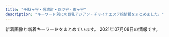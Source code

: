 ```yaml
---
title: "千駄ヶ谷・信濃町・四ツ谷・市ヶ谷"
description: "キーワード別にの巨乳アジアン・チャイナエステ嬢情報をまとめました。"
---
```


新着画像と新着キーワードをまとめています。
2021年07月08日の情報です。

<DmmAffiliateIns />
<KeywordTable
  shops={
    [
    {
        "keywords": {
            "C": 14
        },
        "name": "\u30b9\u30de\u30a4\u30eb",
        "url": "http://e-yotsuya.net/",
        "img_links": [
            "http://e-yotsuya.net/images/top.jpg",
            "http://e-yotsuya.net/images/baner2.jpg",
            "http://e-yotsuya.net/images/news-tit1.jpg",
            "http://e-yotsuya.net/images/top2.png",
            "http://e-yotsuya.net/images/g9.jpg",
            "http://e-yotsuya.net/images/mobile.png",
            "http://e-yotsuya.net/images/baner.jpg",
            "http://e-yotsuya.net/images/g2.jpg",
            "http://e-yotsuya.net/images/g4.jpg",
            "http://e-yotsuya.net/images/g7.jpg",
            "http://e-yotsuya.net/images/news-tit.png",
            "http://e-yotsuya.net/images/g8.jpg",
            "http://e-yotsuya.net/images/tite-staff1.jpg",
            "http://e-yotsuya.net/images/tite-staff.jpg",
            "http://e-yotsuya.net/images/g5.jpg",
            "http://e-yotsuya.net/images/g1.jpg",
            "http://e-yotsuya.net/images/room.jpg",
            "http://e-yotsuya.net/images/g6.jpg",
            "http://e-yotsuya.net/images/g3.jpg"
        ],
        "station": "JR\u56db\u30c4\u8c37\u99c5\u8d64\u5742\u53e3"
    },
    {
        "station": "\u56db\u8c37\u4e09\u4e01\u76ee\u99c52\u756a",
        "name": "\u767e\u5408",
        "url": "http://lakulaku.info/",
        "keywords": {},
        "img_links": [
            "http://lakulaku.info/images/top.jpg",
            "http://lakulaku.info/images/staff/ai-a.jpg",
            "http://lakulaku.info/images/staff/yumi.jpg",
            "http://lakulaku.info/images/titestaff.png",
            "http://lakulaku.info/images/staff/momo.jpg",
            "http://lakulaku.info/images/newtit.png",
            "http://lakulaku.info/img/5-4.jpg",
            "http://lakulaku.info/img/5-1.jpg",
            "http://lakulaku.info/images/staff/5-4.jpg",
            "http://lakulaku.info/images/staff/ai.jpg",
            "http://lakulaku.info/images/staff/5-1.jpg",
            "http://lakulaku.info/img/5-5.jpg",
            "http://lakulaku.info/images/staff/rina.jpg",
            "http://lakulaku.info/images/staff/nena.jpg",
            "http://lakulaku.info/img/s06.jpg",
            "http://lakulaku.info/img/5-2.jpg",
            "http://lakulaku.info/images/staff/5-3.jpg",
            "http://lakulaku.info/images/staff/sizuka.jpg",
            "http://lakulaku.info/images/staff/5-2.jpg",
            "http://lakulaku.info/swf/baner.jpg",
            "http://lakulaku.info/img/5-3.jpg",
            "http://lakulaku.info/images/mobile.png",
            "http://lakulaku.info/images/staff/s06.jpg",
            "http://lakulaku.info/images/staff/5-5.jpg",
            "http://lakulaku.info/images/staff/mari.jpg",
            "http://lakulaku.info/img/rina.jpg"
        ]
    },
    {
        "name": "\u5149\u540d",
        "img_links": [
            "http://aqua.jpn.cm/images/3.jpg",
            "http://aqua.jpn.cm/photos/sites/16/2021/03/2021032308500758.jpg",
            "http://aqua.jpn.cm/photos/sites/16/2021/01/2021011401054262.jpg",
            "http://aqua.jpn.cm/photos/sites/16/2018/01/2018011007031662.jpg",
            "http://aqua.jpn.cm/photos/sites/16/2020/12/2020120208263886.jpg",
            "http://aqua.jpn.cm/images/room4.jpg",
            "http://aqua.jpn.cm/images/2.jpg",
            "http://aqua.jpn.cm/images/1.jpg",
            "http://aqua.jpn.cm/photos/sites/16/2018/01/2018011007031899.jpg",
            "http://aqua.jpn.cm/images/mobile.jpg",
            "http://aqua.jpn.cm/images/room5.jpg",
            "http://aqua.jpn.cm/photos/sites/16/2018/01/2018013112184869.jpg",
            "http://aqua.jpn.cm/photos/sites/16/2019/02/2019020108033676.jpg",
            "http://aqua.jpn.cm/images/top.png",
            "http://aqua.jpn.cm/images/room2.jpg",
            "http://aqua.jpn.cm/images/room3.jpg",
            "http://aqua.jpn.cm/photos/sites/16/2018/05/2018052105590585.jpg",
            "http://aqua.jpn.cm/photos/sites/16/2021/03/2021031006535594.jpg",
            "http://aqua.jpn.cm/images/room1.jpg",
            "http://aqua.jpn.cm/photos/sites/16/2020/09/2020091507031094.jpg",
            "http://aqua.jpn.cm/images/s_pick.png",
            "http://aqua.jpn.cm/images/s_news.jpg",
            "http://aqua.jpn.cm/photos/sites/16/2020/03/2020030507254950.jpg",
            "http://aqua.jpn.cm/photos/sites/16/2020/04/2020040301184076.jpg",
            "http://aqua.jpn.cm/photos/sites/16/2021/03/2021030106235633.jpg",
            "http://aqua.jpn.cm/images/line.jpg",
            "http://aqua.jpn.cm/photos/sites/16/2020/10/2020100906522289.jpg",
            "http://aqua.jpn.cm/images/s_staff.png",
            "http://aqua.jpn.cm/photos/sites/16/2021/03/2021032308500056.jpg",
            "http://aqua.jpn.cm/photos/sites/16/2020/10/2020100508293240.jpg",
            "http://aqua.jpn.cm/photos/sites/16/2019/03/2019031107062221.jpg",
            "http://aqua.jpn.cm/photos/sites/16/2018/01/2018011007032034.jpg"
        ],
        "url": "http://aqua.jpn.cm/",
        "keywords": {
            "C": 54,
            "84": 18,
            "83": 18,
            "87": 18,
            "82": 18,
            "86": 126,
            "85": 108,
            "D": 252
        },
        "station": "\u56db\u8c37\u4e09\u4e01\u76ee\u99c52\u756a\u51fa\u53e3"
    },
    {
        "station": "\u56db\u8c37\u4e09\u4e01\u76ee\u99c52\u756a\u53e3",
        "url": "http://l-rlx.com/",
        "name": "\u30aa\u30fc\u30ed\u30e9",
        "keywords": {
            "88": 2,
            "84": 2,
            "85": 4,
            "C": 17,
            "95": 2,
            "87": 4,
            "86": 4,
            "D": 6
        },
        "img_links": [
            "http://l-rlx.com/images/index_12.jpg",
            "http://l-rlx.com/girl/05.jpg",
            "http://l-rlx.com/s/image/nav_sys.png",
            "http://l-rlx.com/s/image/nav_hotel.png",
            "http://l-rlx.com/s/images/slider/1.jpg",
            "http://l-rlx.com/s/uploads/04.jpg",
            "http://l-rlx.com/s/uploads/02.jpg",
            "http://l-rlx.com/s/images/service_07.png",
            "http://l-rlx.com/images/index_04.jpg",
            "http://l-rlx.com/images/index_14.jpg",
            "http://l-rlx.com/images/sub_09.jpg",
            "http://l-rlx.com/images/index_17.jpg",
            "http://l-rlx.com/s/images/slider/next.png",
            "http://l-rlx.com/s/images/okubokomachi.jpg",
            "http://l-rlx.com/s/uploads/05.jpg",
            "http://l-rlx.com/s/uploads/06.jpg",
            "http://l-rlx.com/s/images/t4.jpg",
            "http://l-rlx.com/s/images/t3.jpg",
            "http://l-rlx.com/s/images/slider/2.jpg",
            "http://l-rlx.com/s/uploads/08.jpg",
            "http://l-rlx.com/images/info_09.jpg",
            "http://l-rlx.com/s/uploads/03.jpg",
            "http://l-rlx.com/images/index_07.jpg",
            "http://l-rlx.com/images/index_16.jpg",
            "http://l-rlx.com/s/image/nav_cast.png",
            "http://l-rlx.com/girl/02.jpg",
            "http://l-rlx.com/s/images/top_2.jpg",
            "http://l-rlx.com/s/images/slider/3.jpg",
            "http://l-rlx.com/images/03.jpg",
            "http://l-rlx.com/girl/00.jpg",
            "http://l-rlx.com/images/index_06.jpg",
            "http://l-rlx.com/s/images/tel.png",
            "http://l-rlx.com/s/images/service_01.png",
            "http://l-rlx.com/images/index_05.jpg",
            "http://l-rlx.com/s/images/iphone.png",
            "http://l-rlx.com/images/index_01.jpg",
            "http://l-rlx.com/s/images/pc.png",
            "http://l-rlx.com/s/images/service_03.png",
            "http://l-rlx.com/s/uploads/09.jpg",
            "http://l-rlx.com/images/rec_09.jpg",
            "http://l-rlx.com/images/info.jpg",
            "http://l-rlx.com/girl/03.jpg",
            "http://l-rlx.com/s/uploads/07.jpg",
            "http://l-rlx.com/images/staff_09.jpg",
            "http://l-rlx.com/images/rec.jpg",
            "http://l-rlx.com/images/index_03.jpg",
            "http://l-rlx.com/s/images/t2.jpg",
            "http://l-rlx.com/images/index_20.jpg",
            "http://l-rlx.com/images/index_21.jpg",
            "http://l-rlx.com/girl/09.jpg",
            "http://l-rlx.com/s/images/slider/prev.png",
            "http://l-rlx.com/girl/08.jpg",
            "http://l-rlx.com/girl/04.jpg",
            "http://l-rlx.com/images/index_02.jpg",
            "http://l-rlx.com/s/image/nav_top.png",
            "http://l-rlx.com/s/image/nav_topics.png",
            "http://l-rlx.com/s/uploads/010.jpg",
            "http://l-rlx.com/s/images/t1.jpg",
            "http://l-rlx.com/images/02.jpg",
            "http://l-rlx.com/images/01.jpg",
            "http://l-rlx.com/girl/01.jpg",
            "http://l-rlx.com/girl/07.jpg",
            "http://l-rlx.com/s/image/nav_manga.png",
            "http://l-rlx.com/s/uploads/01.jpg"
        ]
    },
    {
        "img_links": [
            "http://1819-kizuna.work/img/fla.jpg",
            "http://1819-kizuna.work/img/st25.jpg",
            "http://1819-kizuna.work/i/img/st32.jpg",
            "http://1819-kizuna.work/img/1F60A.png",
            "http://1819-kizuna.work/i/img/st33.jpg",
            "http://1819-kizuna.work/i/img/s2.jpg",
            "http://1819-kizuna.work/img/botton.jpg",
            "http://1819-kizuna.work/img/s32.jpg",
            "http://1819-kizuna.work/i/img/st24.jpg",
            "http://1819-kizuna.work/img/st032.jpg",
            "http://1819-kizuna.work/img/s30.jpg",
            "http://1819-kizuna.work/img/1F351.png",
            "http://1819-kizuna.work/img/st32.jpg",
            "http://1819-kizuna.work/img/st033.jpg",
            "http://1819-kizuna.work/i/img/s5.jpg",
            "http://1819-kizuna.work/img/s25.jpg",
            "http://1819-kizuna.work/img/bottom.jpg",
            "http://1819-kizuna.work/img/st30.jpg",
            "http://1819-kizuna.work/img/st024.jpg",
            "http://1819-kizuna.work/i/img/skr.png",
            "http://1819-kizuna.work/img/jk.jpg",
            "http://1819-kizuna.work/img/1F33C.png",
            "http://1819-kizuna.work/i/img/s6.jpg",
            "http://1819-kizuna.work/i/img/st033.jpg",
            "http://1819-kizuna.work/i/img/r1.jpg",
            "http://1819-kizuna.work/i/img/st30.jpg",
            "http://1819-kizuna.work/img/s33.jpg",
            "http://1819-kizuna.work/img/skr.png",
            "http://1819-kizuna.work/i/img/s4.jpg",
            "http://1819-kizuna.work/img/st24.jpg",
            "http://1819-kizuna.work/i/img/st030.jpg",
            "http://1819-kizuna.work/img/st33.jpg",
            "http://1819-kizuna.work/i/img/r3.jpg",
            "http://1819-kizuna.work/i/img/jk.jpg",
            "http://1819-kizuna.work/img/1F339.png",
            "http://1819-kizuna.work/i/img/s1.jpg",
            "http://1819-kizuna.work/i/img/r4.jpg",
            "http://1819-kizuna.work/i/img/st024.jpg",
            "http://1819-kizuna.work/img/s24.jpg",
            "http://1819-kizuna.work/i/img/r2.jpg",
            "http://1819-kizuna.work/i/img/st25.jpg",
            "http://1819-kizuna.work/i/img/s3.jpg",
            "http://1819-kizuna.work/img/1F431.png",
            "http://1819-kizuna.work/img/st030.jpg",
            "http://1819-kizuna.work/img/mo.png",
            "http://1819-kizuna.work/img/1F353.png",
            "http://1819-kizuna.work/i/img/st032.jpg"
        ],
        "station": "\u56db\u8c37\u4e09\u4e01\u76ee\u99c53\u756a\u51fa\u53e3",
        "name": "1819\uff5e\u7d46",
        "keywords": {
            "85": 4,
            "86": 2,
            "C": 12,
            "84": 2,
            "D": 5
        },
        "url": "http://1819-kizuna.work/"
    },
    {
        "station": "\u56db\u8c37\u4e09\u4e01\u76ee\u99c52\u756a\u51fa\u53e3",
        "name": "\u7652\u3057\u306e\u5c4b",
        "keywords": {},
        "img_links": [],
        "url": "http://bimajo.ies.fun/"
    },
    {
        "img_links": [
            "http://visirala.xyz/static/picture/head.png",
            "http://visirala.xyz/uploads/210702/1-210F2142254318.jpg",
            "http://visirala.xyz/static/picture/ttl_staff.png",
            "http://visirala.xyz/uploads/210609/1-2106091K60Ba.jpg",
            "http://visirala.xyz/uploads/210609/1-2106091K4592c.jpg",
            "http://visirala.xyz/static/picture/ttl_girls.png",
            "http://visirala.xyz/uploads/210609/1-2106091K524457.jpg",
            "http://visirala.xyz/static/picture/ttl_wnew.png",
            "http://visirala.xyz/static/picture/ttl_pickup.png",
            "http://visirala.xyz/static/picture/ttl_mobile.png",
            "http://visirala.xyz/uploads/210609/1-2106091K62S10.jpg",
            "http://visirala.xyz/static/picture/campaign_ani.png",
            "http://visirala.xyz/uploads/210609/1-2106091K424191.jpg"
        ],
        "keywords": {
            "C": 13
        },
        "url": "http://visirala.xyz/",
        "station": "\u56db\u8c37\u4e09\u4e01\u76ee\u99c52\u756a\u53e3",
        "name": "\u5922\u306e\u90e8\u5c4b"
    },
    {
        "url": "https://juno-esthe.tokyo/",
        "station": "\u56db\u30c4\u8c37\u99c52\u756a\u53e3",
        "img_links": [
            "https://juno-esthe.tokyo/wp-content/uploads/2021/02/567tiramisu.jpg",
            "https://juno-esthe.tokyo/wp-content/themes/este/img/top-img02.png",
            "https://juno-esthe.tokyo/wp-content/themes/este/img/4.jpg",
            "https://juno-esthe.tokyo/wp-content/uploads/2021/03/1tiramisu.jpg",
            "https://juno-esthe.tokyo/wp-content/themes/este/img/top-img05.png",
            "https://juno-esthe.tokyo/wp-content/uploads/2021/02/876251tiramisu.jpg",
            "https://juno-esthe.tokyo/wp-content/uploads/2021/03/4567tiramisu.jpg",
            "https://juno-esthe.tokyo/wp-content/themes/este/img/3.jpg",
            "https://juno-esthe.tokyo/wp-content/themes/este/img/tel_footer.png",
            "https://juno-esthe.tokyo/wp-content/themes/este/img/tel_header.png",
            "https://juno-esthe.tokyo/wp-content/uploads/2021/06/8976251tiramisu.jpg",
            "https://juno-esthe.tokyo/wp-content/uploads/2021/02/78621tiramisu.jpg",
            "https://juno-esthe.tokyo/wp-content/uploads/2021/06/8765126789tiramisu.jpg",
            "https://juno-esthe.tokyo/wp-content/themes/este/img/call.png",
            "https://juno-esthe.tokyo/wp-content/uploads/2021/02/12345678tiramisu.jpg",
            "https://juno-esthe.tokyo/wp-content/uploads/2021/04/89762517tiramisu.jpg",
            "https://juno-esthe.tokyo/wp-content/themes/este/img/top-img01.png",
            "https://juno-esthe.tokyo/wp-content/themes/este/img/2.jpg",
            "https://juno-esthe.tokyo/wp-content/themes/este/img/top-img04.png",
            "https://juno-esthe.tokyo/wp-content/uploads/2021/02/90876satiramisu.jpg",
            "https://juno-esthe.tokyo/wp-content/uploads/2021/02/1tiramisu-1.jpg",
            "https://juno-esthe.tokyo/wp-content/themes/este/img/1.jpg",
            "https://juno-esthe.tokyo/wp-content/themes/este/img/top-img03.png",
            "https://juno-esthe.tokyo/wp-content/uploads/2021/02/3121tiramisu.jpg",
            "https://juno-esthe.tokyo/wp-content/uploads/2021/04/87612tiramisu.jpg",
            "https://juno-esthe.tokyo/wp-content/uploads/2021/03/31tiramisu.jpg",
            "https://juno-esthe.tokyo/wp-content/uploads/2021/06/8976514tiramisu.jpg",
            "https://juno-esthe.tokyo/wp-content/uploads/2021/02/3456utiramisu.jpg",
            "https://juno-esthe.tokyo/wp-content/uploads/2021/02/8estrdyfugi.jpg"
        ],
        "name": "\u30c6\u30a3\u30e9\u30df\u30b9",
        "keywords": {
            "\u30bb\u30af\u30b7\u30fc": 2,
            "C": 29,
            "D": 19,
            "E": 3
        }
    },
    {
        "station": "\u56db\u8c37\u4e09\u4e01\u76ee\u99c52\u756a",
        "name": "ROSA",
        "img_links": [
            "http://e-rosa.net/images/te1.jpg",
            "http://e-rosa.net/images/yuna.jpg",
            "http://e-rosa.net/images/rina0.jpg",
            "http://e-rosa.net/images/haruka.jpg",
            "http://e-rosa.net/images/news_top.jpg",
            "http://e-rosa.net/images/nei_03.png",
            "http://e-rosa.net/images/g13.jpg",
            "http://e-rosa.net/images/girl_03.png",
            "http://e-rosa.net/images/rimi.jpg",
            "http://e-rosa.net/images/nei_01.png",
            "http://e-rosa.net/images/003.jpg",
            "http://e-rosa.net/images/meyi2.jpg",
            "http://e-rosa.net/images/sejutu2.jpg",
            "http://e-rosa.net/images/gg1.png",
            "http://e-rosa.net/images/tite-staff.png",
            "http://e-rosa.net/images/yuri.jpg",
            "http://e-rosa.net/images/ayaka.jpg",
            "http://e-rosa.net/images/aya1.jpg",
            "http://e-rosa.net/images/tite-magazine.png",
            "http://e-rosa.net/images/006.jpg",
            "http://e-rosa.net/images/mio.jpg",
            "http://e-rosa.net/images/access3.jpg",
            "http://e-rosa.net/images/noimage.jpg",
            "http://e-rosa.net/images/right_bottom.png",
            "http://e-rosa.net/images/yuyu.jpg",
            "http://e-rosa.net/images/ha.jpg",
            "http://e-rosa.net/images/009.jpg",
            "http://e-rosa.net/images/news_bottom.jpg",
            "http://e-rosa.net/images/aya2.jpg",
            "http://e-rosa.net/images/rina2.jpg",
            "http://e-rosa.net/images/meyi1.jpg",
            "http://e-rosa.net/images/sejutu1.jpg",
            "http://e-rosa.net/images/005.jpg",
            "http://e-rosa.net/images/ddd.jpg",
            "http://e-rosa.net/images/004.jpg",
            "http://e-rosa.net/images/te3.jpg",
            "http://e-rosa.net/images/grande.jpg",
            "http://e-rosa.net/images/mimi.jpg",
            "http://e-rosa.net/images/pagetop.png",
            "http://e-rosa.net/images/k1.jpg",
            "http://e-rosa.net/images/001.jpg",
            "http://e-rosa.net/images/g1.jpg",
            "http://e-rosa.net/images/002.jpg",
            "http://e-rosa.net/images/rina1.jpg",
            "http://e-rosa.net/images/te2.jpg",
            "http://e-rosa.net/images/girlx_top.png",
            "http://e-rosa.net/images/sejutu6.jpg",
            "http://e-rosa.net/images/sejutu5.jpg",
            "http://e-rosa.net/images/girl_top.png",
            "http://e-rosa.net/images/right_top.png",
            "http://e-rosa.net/images/risa.jpg",
            "http://e-rosa.net/images/misa1.jpg",
            "http://e-rosa.net/images/yuyi.jpg",
            "http://e-rosa.net/images/girl_01.png",
            "http://e-rosa.net/images/tite-link.png"
        ],
        "keywords": {},
        "url": "http://e-rosa.net/"
    },
    {
        "img_links": [
            "http://xn--vckg5a9gug.in.net/images/tit5.jpg",
            "http://xn--vckg5a9gug.in.net/images/top.jpg",
            "http://xn--vckg5a9gug.in.net/images/tit4.jpg",
            "http://xn--vckg5a9gug.in.net/images/fla.jpg",
            "http://xn--vckg5a9gug.in.net/images/tit2.jpg",
            "http://xn--vckg5a9gug.in.net/images/tit3.jpg",
            "http://xn--vckg5a9gug.in.net/images/cg02.jpg",
            "http://xn--vckg5a9gug.in.net/images/no.png",
            "http://xn--vckg5a9gug.in.net/images/sys.jpg",
            "http://xn--vckg5a9gug.in.net/link/menlog.jpg",
            "http://xn--vckg5a9gug.in.net/images/cg04.jpg",
            "http://xn--vckg5a9gug.in.net/images/fbt.jpg",
            "http://xn--vckg5a9gug.in.net/images/tit1.jpg",
            "http://xn--vckg5a9gug.in.net/images/fbf.jpg",
            "http://xn--vckg5a9gug.in.net/images/cg01.jpg",
            "http://xn--vckg5a9gug.in.net/images/cg03.jpg"
        ],
        "station": "\u9eb9\u753a\u99c51\u756a\u51fa\u53e3",
        "keywords": {
            "86": 3,
            "85": 1,
            "D": 4
        },
        "name": "Moon",
        "url": "http://xn--vckg5a9gug.in.net/"
    }
]
}
/>
<DmmAffiliateScript />
